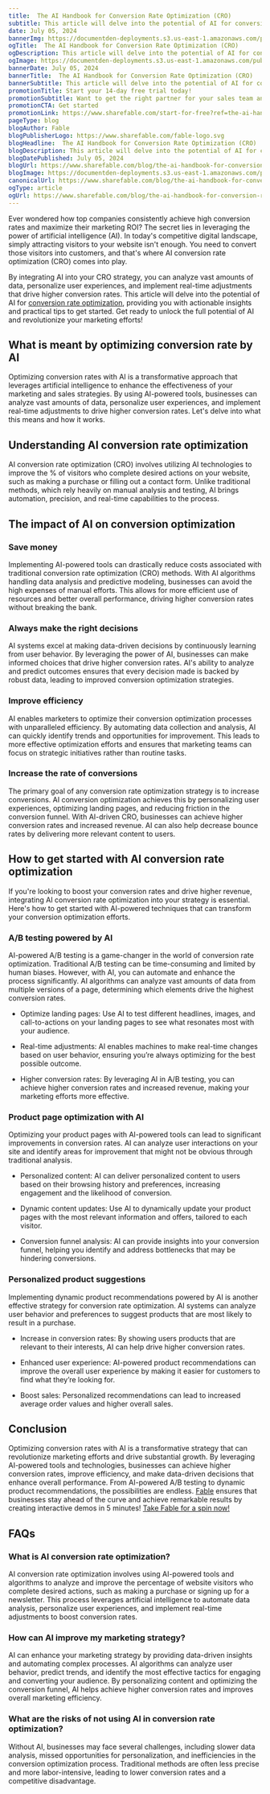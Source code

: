 ```yaml
---
title:  The AI Handbook for Conversion Rate Optimization (CRO)
subtitle: This article will delve into the potential of AI for conversion rate optimization, providing you with actionable insights and practical tips to get started. 
date: July 05, 2024
bannerImg: https://documentden-deployments.s3.us-east-1.amazonaws.com/public/2b9123ec-0e61-4b7b-9920-03e080f7fb31
ogTitle:  The AI Handbook for Conversion Rate Optimization (CRO)
ogDescription: This article will delve into the potential of AI for conversion rate optimization, providing you with actionable insights and practical tips to get started. 
ogImage: https://documentden-deployments.s3.us-east-1.amazonaws.com/public/2b9123ec-0e61-4b7b-9920-03e080f7fb31
bannerDate: July 05, 2024
bannerTitle:  The AI Handbook for Conversion Rate Optimization (CRO)
bannerSubtitle: This article will delve into the potential of AI for conversion rate optimization, providing you with actionable insights and practical tips to get started. 
promotionTitle: Start your 14-day free trial today!
promotionSubtitle: Want to get the right partner for your sales team and close more deals?
promotionCTA: Get started
promotionLink: https://www.sharefable.com/start-for-free?ref=the-ai-handbook-for-conversion-rate-optimization
pageType: blog
blogAuthor: Fable
blogPublisherLogo: https://www.sharefable.com/fable-logo.svg
blogHeadline:  The AI Handbook for Conversion Rate Optimization (CRO)
blogDescription: This article will delve into the potential of AI for conversion rate optimization, providing you with actionable insights and practical tips to get started. 
blogDatePublished: July 05, 2024
blogUrl: https://www.sharefable.com/blog/the-ai-handbook-for-conversion-rate-optimization
blogImage: https://documentden-deployments.s3.us-east-1.amazonaws.com/public/2b9123ec-0e61-4b7b-9920-03e080f7fb31
canonicalUrl: https://www.sharefable.com/blog/the-ai-handbook-for-conversion-rate-optimization
ogType: article
ogUrl: https://www.sharefable.com/blog/the-ai-handbook-for-conversion-rate-optimization
---
```


Ever wondered how top companies consistently achieve high conversion rates and maximize their marketing ROI? The secret lies in leveraging the power of artificial intelligence (AI). In today's competitive digital landscape, simply attracting visitors to your website isn't enough. You need to convert those visitors into customers, and that's where AI conversion rate optimization (CRO) comes into play.

By integrating AI into your CRO strategy, you can analyze vast amounts of data, personalize user experiences, and implement real-time adjustments that drive higher conversion rates. This article will delve into the potential of AI for [conversion rate optimization](https://www.sharefable.com/blog/mastering-b2b-conversion-rate-optimization?ref=the-ai-handbook-for-conversion-rate-optimization), providing you with actionable insights and practical tips to get started. Get ready to unlock the full potential of AI and revolutionize your marketing efforts!

## What is meant by optimizing conversion rate by AI

Optimizing conversion rates with AI is a transformative approach that leverages artificial intelligence to enhance the effectiveness of your marketing and sales strategies. By using AI-powered tools, businesses can analyze vast amounts of data, personalize user experiences, and implement real-time adjustments to drive higher conversion rates. Let's delve into what this means and how it works.

## Understanding AI conversion rate optimization

AI conversion rate optimization (CRO) involves utilizing AI technologies to improve the % of visitors who complete desired actions on your website, such as making a purchase or filling out a contact form. Unlike traditional methods, which rely heavily on manual analysis and testing, AI brings automation, precision, and real-time capabilities to the process.

## The impact of AI on conversion optimization

### Save money

Implementing AI-powered tools can drastically reduce costs associated with traditional conversion rate optimization (CRO) methods. With AI algorithms handling data analysis and predictive modeling, businesses can avoid the high expenses of manual efforts. This allows for more efficient use of resources and better overall performance, driving higher conversion rates without breaking the bank.

### Always make the right decisions

AI systems excel at making data-driven decisions by continuously learning from user behavior. By leveraging the power of AI, businesses can make informed choices that drive higher conversion rates. AI's ability to analyze and predict outcomes ensures that every decision made is backed by robust data, leading to improved conversion optimization strategies.

### Improve efficiency

AI enables marketers to optimize their conversion optimization processes with unparalleled efficiency. By automating data collection and analysis, AI can quickly identify trends and opportunities for improvement. This leads to more effective optimization efforts and ensures that marketing teams can focus on strategic initiatives rather than routine tasks.

### Increase the rate of conversions

The primary goal of any conversion rate optimization strategy is to increase conversions. AI conversion optimization achieves this by personalizing user experiences, optimizing landing pages, and reducing friction in the conversion funnel. With AI-driven CRO, businesses can achieve higher conversion rates and increased revenue. AI can also help decrease bounce rates by delivering more relevant content to users.
 
## How to get started with AI conversion rate optimization

If you're looking to boost your conversion rates and drive higher revenue, integrating AI conversion rate optimization into your strategy is essential. Here's how to get started with AI-powered techniques that can transform your conversion optimization efforts.

### A/B testing powered by AI

AI-powered A/B testing is a game-changer in the world of conversion rate optimization. Traditional A/B testing can be time-consuming and limited by human biases. However, with AI, you can automate and enhance the process significantly. AI algorithms can analyze vast amounts of data from multiple versions of a page, determining which elements drive the highest conversion rates.

- Optimize landing pages: Use AI to test different headlines, images, and call-to-actions on your landing pages to see what resonates most with your audience.

- Real-time adjustments: AI enables machines to make real-time changes based on user behavior, ensuring you’re always optimizing for the best possible outcome.

- Higher conversion rates: By leveraging AI in A/B testing, you can achieve higher conversion rates and increased revenue, making your marketing efforts more effective.

### Product page optimization with AI

Optimizing your product pages with AI-powered tools can lead to significant improvements in conversion rates. AI can analyze user interactions on your site and identify areas for improvement that might not be obvious through traditional analysis.

- Personalized content: AI can deliver personalized content to users based on their browsing history and preferences, increasing engagement and the likelihood of conversion.

- Dynamic content updates: Use AI to dynamically update your product pages with the most relevant information and offers, tailored to each visitor.

- Conversion funnel analysis: AI can provide insights into your conversion funnel, helping you identify and address bottlenecks that may be hindering conversions.
 
### Personalized product suggestions

Implementing dynamic product recommendations powered by AI is another effective strategy for conversion rate optimization. AI systems can analyze user behavior and preferences to suggest products that are most likely to result in a purchase.

- Increase in conversion rates: By showing users products that are relevant to their interests, AI can help drive higher conversion rates.

- Enhanced user experience: AI-powered product recommendations can improve the overall user experience by making it easier for customers to find what they’re looking for.

- Boost sales: Personalized recommendations can lead to increased average order values and higher overall sales.

## Conclusion

Optimizing conversion rates with AI is a transformative strategy that can revolutionize marketing efforts and drive substantial growth. By leveraging AI-powered tools and technologies, businesses can achieve higher conversion rates, improve efficiency, and make data-driven decisions that enhance overall performance. From AI-powered A/B testing to dynamic product recommendations, the possibilities are endless. [Fable](https://www.sharefable.com/?ref=the-ai-handbook-for-conversion-rate-optimization) ensures that businesses stay ahead of the curve and achieve remarkable results by creating interactive demos in 5 minutes! [Take Fable for a spin now!](https://www.sharefable.com/start-for-free?ref=the-ai-handbook-for-conversion-rate-optimization)
 
## FAQs

### What is AI conversion rate optimization?

AI conversion rate optimization involves using AI-powered tools and algorithms to analyze and improve the percentage of website visitors who complete desired actions, such as making a purchase or signing up for a newsletter. This process leverages artificial intelligence to automate data analysis, personalize user experiences, and implement real-time adjustments to boost conversion rates.

### How can AI improve my marketing strategy?

AI can enhance your marketing strategy by providing data-driven insights and automating complex processes. AI algorithms can analyze user behavior, predict trends, and identify the most effective tactics for engaging and converting your audience. By personalizing content and optimizing the conversion funnel, AI helps achieve higher conversion rates and improves overall marketing efficiency.

### What are the risks of not using AI in conversion rate optimization?

Without AI, businesses may face several challenges, including slower data analysis, missed opportunities for personalization, and inefficiencies in the conversion optimization process. Traditional methods are often less precise and more labor-intensive, leading to lower conversion rates and a competitive disadvantage. 

